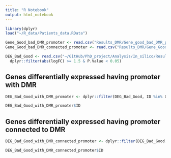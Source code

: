 ```yaml
---
title: "R Notebook"
output: html_notebook
---
```



```r
library(dplyr)
load("~/R_data/Patients_data.RData")

Gene_Good_bad_DMR_promoter <- read.csv("Results_DMR/Gene_good_bad_DMR_promoter.csv")$x
Gene_Good_bad_DMR_connected_promoter <- read.csv("Results_DMR/Gene_Good_bad_DMR_connected_promoter.csv")$x

DEG_Bad_Good <- read.csv("~/GitHub/PhD_project/Analysis/In_silico/Results_koichi_multiomic/NR_R_GE.csv") %>% 
  dplyr::filter(abs(logFC) >= 1.5 & P.Value < 0.05)
```

## Genes differentially expressed having promoter with DMR

```r
DEG_Bad_Good_with_DMR_promoter <- dplyr::filter(DEG_Bad_Good, ID %in% Gene_Good_bad_DMR_promoter)

DEG_Bad_Good_with_DMR_promoter$ID
```

## Genes differentially expressed having promoter connected to DMR

```r
DEG_Bad_Good_with_DMR_connected_promoter <- dplyr::filter(DEG_Bad_Good, ID %in% Gene_Good_bad_DMR_connected_promoter)

DEG_Bad_Good_with_DMR_connected_promoter$ID
```

